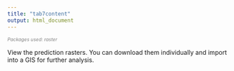 ```yaml
---
title: "tab7content"
output: html_document
---
```

<span style="color:gray; font-size:8pt; font-style:italic">Packages used: raster</span>  

View the prediction rasters. You can download them individually and import into a GIS for further analysis.
